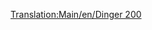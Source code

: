 [[Translation:Main/en/Dinger 200]]
{{Template:Aeronaves/Es
|Nombre=Dinger 200
|Imagen=[[File:en/Dinger200.png|Dinger 200]]
|Precio=88.436 € (44.218 £)
|Velocidad=947 km/h (592 mph)
|Coste-anual=13.950 € (6,875 £)
|Diseño=2013
|Duración=25
|Capacidad=400 pasajeros y 80 sacos de correo
|
|Descripción=Avión futurista. Al parecer, por Dinger/Fokker. El avión con mayor capacidad.
|Vida-real=Ficticio
}}